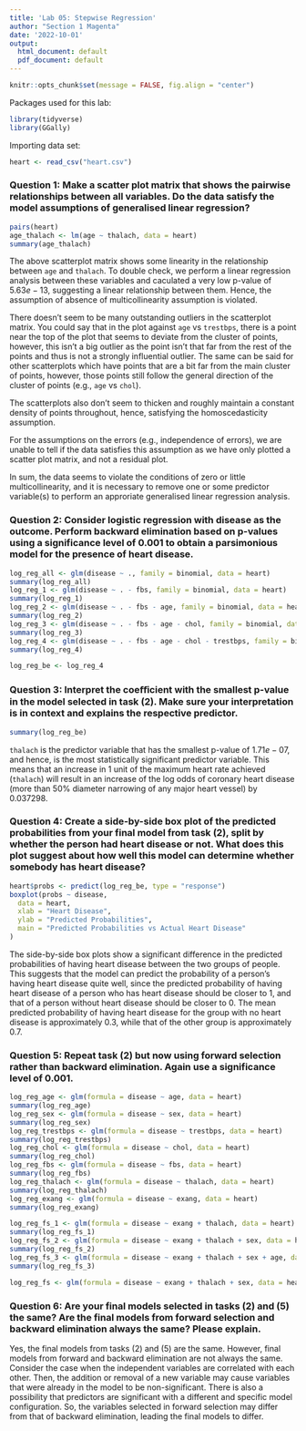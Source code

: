 ```yaml
---
title: 'Lab 05: Stepwise Regression'
author: "Section 1 Magenta"
date: '2022-10-01'
output:
  html_document: default
  pdf_document: default
---
```


```r
knitr::opts_chunk$set(message = FALSE, fig.align = "center")
```

Packages used for this lab:
```r
library(tidyverse)
library(GGally)
```


Importing data set:
```r
heart <- read_csv("heart.csv")
```


### Question 1: Make a scatter plot matrix that shows the pairwise relationships between all variables. Do the data satisfy the model assumptions of generalised linear regression?
```r
pairs(heart)
age_thalach <- lm(age ~ thalach, data = heart)
summary(age_thalach)
```
The above scatterplot matrix shows some linearity in the relationship between `age` and `thalach`. To double check, we perform a linear regression analysis between these variables and caculated a very low p-value of $5.63e-13$, suggesting a linear relationship between them. Hence, the assumption of absence of multicollinearity assumption is violated. 

There doesn't seem to be many outstanding outliers in the scatterplot matrix. You could say that in the plot against `age` vs `trestbps`, there is a point near the top of the plot that seems to deviate from the cluster of points, however, this isn't a big outlier as the point isn't that far from the rest of the points and thus is not a strongly influential outlier. The same can be said for other scatterplots which have points that are a bit far from the main cluster of points, however, those points still follow the general direction of the cluster of points (e.g., `age` vs `chol`).

The scatterplots also don't seem to thicken and roughly maintain a constant density of points throughout, hence, satisfying the homoscedasticity assumption. 

For the assumptions on the errors (e.g., independence of errors), we are unable to tell if the data satisfies this assumption as we have only plotted a scatter plot matrix, and not a residual plot. 

In sum, the data seems to violate the conditions of zero or little multicollinearity, and it is necessary to remove one or some predictor variable(s) to perform an approriate generalised linear regression analysis.

### Question 2: Consider logistic regression with disease as the outcome. Perform backward elimination based on p-values using a significance level of 0.001 to obtain a parsimonious model for the presence of heart disease.
```r
log_reg_all <- glm(disease ~ ., family = binomial, data = heart)
summary(log_reg_all)
log_reg_1 <- glm(disease ~ . - fbs, family = binomial, data = heart)
summary(log_reg_1)
log_reg_2 <- glm(disease ~ . - fbs - age, family = binomial, data = heart)
summary(log_reg_2)
log_reg_3 <- glm(disease ~ . - fbs - age - chol, family = binomial, data = heart)
summary(log_reg_3)
log_reg_4 <- glm(disease ~ . - fbs - age - chol - trestbps, family = binomial, data = heart)
summary(log_reg_4)

log_reg_be <- log_reg_4
```

### Question 3: Interpret the coeﬀicient with the smallest p-value in the model selected in task (2). Make sure your interpretation is in context and explains the respective predictor.
```r
summary(log_reg_be)
```
`thalach` is the predictor variable that has the smallest p-value of $1.71e-07$, and hence, is the most statistically significant predictor variable. This means that an increase in 1 unit of the maximum heart rate achieved (`thalach`) will result in an increase of the log odds of coronary heart disease (more than 50% diameter narrowing of any major heart vessel) by $0.037298$. 

### Question 4: Create a side-by-side box plot of the predicted probabilities from your final model from task (2), split by whether the person had heart disease or not. What does this plot suggest about how well this model can determine whether somebody has heart disease?

```r
heart$probs <- predict(log_reg_be, type = "response")
boxplot(probs ~ disease,
  data = heart,
  xlab = "Heart Disease",
  ylab = "Predicted Probabilities",
  main = "Predicted Probabilities vs Actual Heart Disease"
)
```

The side-by-side box plots show a significant difference in the predicted probabilities of having heart disease between the two groups of people. This suggests that the model can predict the probability of a person's having heart disease quite well, since the predicted probability of having heart disease of a person who has heart disease should be closer to 1, and that of a person without heart disease should be closer to 0. The mean predicted probability of having heart disease for the group with no heart disease is approximately 0.3, while that of the other group is approximately 0.7. 

### Question 5: Repeat task (2) but now using forward selection rather than backward elimination. Again use a significance level of 0.001.
```r
log_reg_age <- glm(formula = disease ~ age, data = heart)
summary(log_reg_age)
log_reg_sex <- glm(formula = disease ~ sex, data = heart)
summary(log_reg_sex)
log_reg_trestbps <- glm(formula = disease ~ trestbps, data = heart)
summary(log_reg_trestbps)
log_reg_chol <- glm(formula = disease ~ chol, data = heart)
summary(log_reg_chol)
log_reg_fbs <- glm(formula = disease ~ fbs, data = heart)
summary(log_reg_fbs)
log_reg_thalach <- glm(formula = disease ~ thalach, data = heart)
summary(log_reg_thalach)
log_reg_exang <- glm(formula = disease ~ exang, data = heart)
summary(log_reg_exang)

log_reg_fs_1 <- glm(formula = disease ~ exang + thalach, data = heart)
summary(log_reg_fs_1)
log_reg_fs_2 <- glm(formula = disease ~ exang + thalach + sex, data = heart)
summary(log_reg_fs_2)
log_reg_fs_3 <- glm(formula = disease ~ exang + thalach + sex + age, data = heart)
summary(log_reg_fs_3)

log_reg_fs <- glm(formula = disease ~ exang + thalach + sex, data = heart)
```

### Question 6: Are your final models selected in tasks (2) and (5) the same? Are the final models from forward selection and backward elimination always the same? Please explain.

Yes, the final models from tasks (2) and (5) are the same. However, final models from forward and backward elimination are not always the same. Consider the case when the independent variables are correlated with each other. Then, the addition or removal of a new variable may cause variables that were already in the model to be non-significant. There is also a possibility that predictors are significant with a different and specific model configuration. So, the variables selected in forward selection may differ from that of backward elimination, leading the final models to differ. 